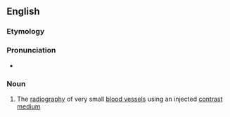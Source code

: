 ==English==

===Etymology===
{{prefix|en|micro|angiography}}

===Pronunciation===
* {{rhymes|en|ɒɡɹəfi|s=7}}

===Noun===
{{en-noun|-|+}}

# {{lb|en|medicine}} The [[radiography]] of very small [[blood vessel]]s using an injected [[contrast medium]]